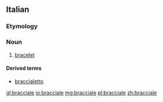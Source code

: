 ==Italian==

===Etymology===
{{suffix|braccio|ale|lang=it}}

===Noun===
{{it-noun|m|bracciali}}

# [[bracelet]]

====Derived terms====
* [[braccialetto]]

[[gl:bracciale]]
[[io:bracciale]]
[[mg:bracciale]]
[[pl:bracciale]]
[[zh:bracciale]]